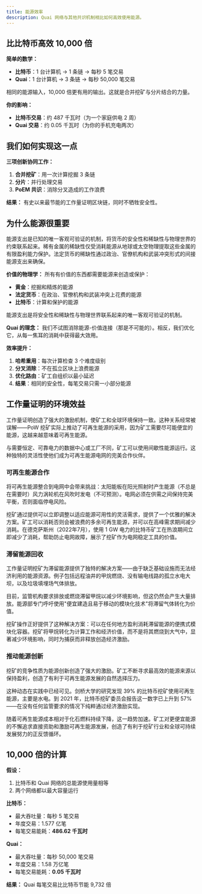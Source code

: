 ```yaml
---
title: 能源效率
description: Quai 网络与其他共识机制相比如何高效使用能源。
---
```


## 比比特币高效 10,000 倍

**简单的数学：**
- **比特币**：1 台计算机 → 1 条链 → 每秒 5 笔交易
- **Quai**：1 台计算机 → 3 条链 → 每秒 50,000 笔交易

相同的能源输入，10,000 倍更有用的输出。这就是合并挖矿与分片结合的力量。

**你的影响：**
- **比特币交易**：约 487 千瓦时（为一个家庭供电 2 周）
- **Quai 交易**：约 0.05 千瓦时（为你的手机充电两次）

## 我们如何实现这一点

**三项创新协同工作：**
1. **合并挖矿**：用一次计算挖掘 3 条链
2. **分片**：并行处理交易
3. **PoEM 共识**：消除分叉造成的工作浪费

**结果：**
有史以来最节能的工作量证明区块链，同时不牺牲安全性。

## 为什么能源很重要

能源支出是已知的唯一客观可验证的机制，将货币的安全性和稀缺性与物理世界的约束联系起来。稀有金属的稀缺性仅受消耗能源从地球或太空物理提取这些金属的有限盈利能力保护。法定货币的稀缺性通过政治、官僚机构和武装冲突形式的间接能源支出来确保。
     
**价值的物理学：**
所有有价值的东西都需要能源来创造或保护：
- **黄金**：挖掘和精炼的能源
- **法定货币**：在政治、官僚机构和武装冲突上花费的能源
- **比特币**：计算和保护的能源

能源支出是将安全性和稀缺性与物理世界联系起来的唯一客观可验证的机制。

**Quai 的理念：**
我们不试图消除能源-价值连接（那是不可能的）。相反，我们优化它，从每一焦耳的消耗中获得最大效用。

**效率提升：**
1. **哈希重用**：每次计算检查 3 个难度级别
2. **分叉消除**：不在孤立区块上浪费能源
3. **优化路由**：矿工自组织以最小延迟
4. **结果**：相同的安全性，每笔交易只需一小部分能源

## 工作量证明的环境效益

工作量证明创造了强大的激励机制，使矿工和全球环境保持一致。这种关系经常被误解——PoW 挖矿实际上推动了可再生能源的采用，因为矿工需要尽可能便宜的能源，这越来越意味着可再生能源。

与需要恒定、可靠电力的数据中心或工厂不同，矿工可以使用间歇性能源运行。这种独特的灵活性使他们成为可再生能源电网的完美合作伙伴。

### 可再生能源合作

将可再生能源整合到电网中会带来挑战：太阳能板在阳光照射时产生能源（不总是在需要时）风力涡轮机在风吹时发电（不可预测）。电网必须在供需之间保持完美平衡，否则面临停电风险。

挖矿通过提供可以立即调整以适应能源可用性的灵活需求，提供了一个优雅的解决方案。矿工可以消耗否则会被浪费的多余可再生能源，并可以在高峰需求期间减少消耗。在德克萨斯州（2022年7月），使用 1 GW 电力的比特币矿工在热浪期间立即减少了消耗，帮助防止电网故障，展示了挖矿作为电网稳定工具的价值。

### 滞留能源回收

工作量证明挖矿为滞留能源提供了独特的解决方案——由于缺乏基础设施而无法经济利用的能源资源。例子包括远程油井的甲烷燃烧、没有输电线路的孤立水电大坝，以及垃圾填埋场气体排放。

目前，监管机构要求排放或燃烧滞留甲烷以减少环境影响，但这仍然会产生大量排放。能源部专门呼吁使用"便宜建造且易于移动的模块化技术"将滞留气体转化为价值。

挖矿操作正好提供了这种解决方案：可以在任何地方盈利消耗滞留能源的便携式模块化容器。挖矿将甲烷转化为计算工作和经济价值，而不是将其燃烧到大气中，显著减少环境影响，同时为捕获而非释放创造经济激励。

### 推动能源创新

挖矿的竞争性质为能源创新创造了强大的激励。矿工不断寻求最高效的能源来源以保持盈利，创造了有利于可再生能源发展的自然选择压力。

这种动态在实践中已经可见。剑桥大学的研究发现 39% 的比特币挖矿使用可再生能源，主要是水电。到 2021 年，比特币挖矿委员会报告这一数字已上升到 57%——在没有任何监管要求的情况下纯粹通过经济激励实现。

随着可再生能源成本相对于化石燃料持续下降，这一趋势加速。矿工对更便宜能源的不懈追求直接资助和激励可再生能源发展，创造了有利于挖矿行业和全球可持续发展努力的正反馈循环。

## 10,000 倍的计算

**假设：**
1. 比特币和 Quai 网络的总能源使用量相等
2. 两个网络都以最大容量运行

**比特币：**
- 最大吞吐量：每秒 5 笔交易
- 年度交易：1.577 亿笔
- 每笔交易能耗：**486.62 千瓦时**

**Quai：**
- 最大吞吐量：每秒 50,000 笔交易
- 年度交易：1.58 万亿笔
- 每笔交易能耗：**0.05 千瓦时**

**结果：** Quai 每笔交易比比特币节能 9,732 倍